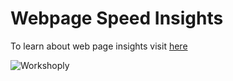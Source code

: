 # Webpage Speed Insights

To learn about web page insights visit [here]("https://pagespeed.web.dev/report?url=https%3A%2F%2Fworkshop-nj.herokuapp.com%2F&form_factor=desktop")

<Bleed>![Workshoply](../../public/insights.png)</Bleed>